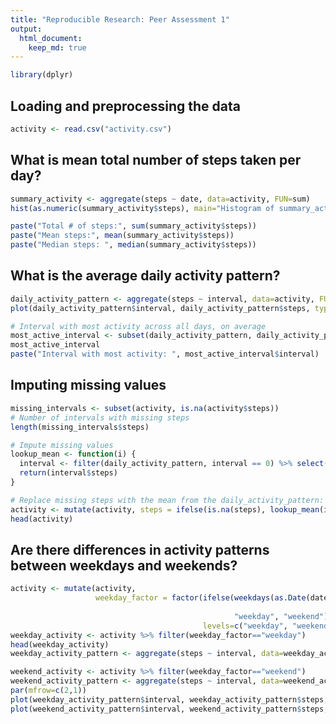 ```yaml
---
title: "Reproducible Research: Peer Assessment 1"
output: 
  html_document:
    keep_md: true
---
```


```r
library(dplyr)
```

## Loading and preprocessing the data
```r
activity <- read.csv("activity.csv")
```

## What is mean total number of steps taken per day?
```r
summary_activity <- aggregate(steps ~ date, data=activity, FUN=sum)
hist(as.numeric(summary_activity$steps), main="Histogram of summary_activity$steps", xlab="Total steps")

paste("Total # of steps:", sum(summary_activity$steps))
paste("Mean steps:", mean(summary_activity$steps))
paste("Median steps: ", median(summary_activity$steps))
```


## What is the average daily activity pattern?
```r
daily_activity_pattern <- aggregate(steps ~ interval, data=activity, FUN=mean)
plot(daily_activity_pattern$interval, daily_activity_pattern$steps, type="l", main="Avg. steps per 5-minute interval", xlab="Interval", ylab="# of Steps")

# Interval with most activity across all days, on average
most_active_interval <- subset(daily_activity_pattern, daily_activity_pattern$steps == max(daily_activity_pattern$steps))
most_active_interval
paste("Interval with most activity: ", most_active_interval$interval)

```

## Imputing missing values
```r
missing_intervals <- subset(activity, is.na(activity$steps))
# Number of intervals with missing steps
length(missing_intervals$steps)

# Impute missing values
lookup_mean <- function(i) {
  interval <- filter(daily_activity_pattern, interval == 0) %>% select(steps)
  return(interval$steps)
}

# Replace missing steps with the mean from the daily_activity_pattern:
activity <- mutate(activity, steps = ifelse(is.na(steps), lookup_mean(interval), steps))
head(activity)
```

## Are there differences in activity patterns between weekdays and weekends?
```r
activity <- mutate(activity, 
                   weekday_factor = factor(ifelse(weekdays(as.Date(date)) %in% c("Monday", "Tuesday", "Wednesday", 
                                                                                 "Thursday", "Friday"), 
                                                  "weekday", "weekend"),
                                           levels=c("weekday", "weekend")));                  
weekday_activity <- activity %>% filter(weekday_factor=="weekday")
head(weekday_activity)
weekday_activity_pattern <- aggregate(steps ~ interval, data=weekday_activity, FUN=mean)

weekend_activity <- activity %>% filter(weekday_factor=="weekend")
weekend_activity_pattern <- aggregate(steps ~ interval, data=weekend_activity, FUN=mean)
par(mfrow=c(2,1))
plot(weekday_activity_pattern$interval, weekday_activity_pattern$steps, type="l", ylab="Steps", main="Weekday activity")
plot(weekend_activity_pattern$interval, weekend_activity_pattern$steps, type="l", ylab="Steps", main="Weekend activity")
```
